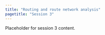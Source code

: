```yaml
---
title: "Routing and route network analysis"
pagetitle: "Session 3"
---
```



Placeholder for session 3 content.